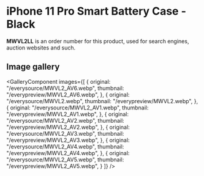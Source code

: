 
# iPhone 11 Pro Smart Battery Case - Black

<Callout type='info' emoji='👉🏻'>**MWVL2LL** is an order number for this product, used for search engines, auction websites and such.</Callout>

## Image gallery

<GalleryComponent
    images={[
      {
        original: "/everysource/MWVL2_AV6.webp",
        thumbnail: "/everypreview/MWVL2_AV6.webp",
      },
      {
        original: "/everysource/MWVL2.webp",
        thumbnail: "/everypreview/MWVL2.webp",
      },
      {
        original: "/everysource/MWVL2_AV1.webp",
        thumbnail: "/everypreview/MWVL2_AV1.webp",
      },
      {
        original: "/everysource/MWVL2_AV2.webp",
        thumbnail: "/everypreview/MWVL2_AV2.webp",
      },
      {
        original: "/everysource/MWVL2_AV3.webp",
        thumbnail: "/everypreview/MWVL2_AV3.webp",
      },
      {
        original: "/everysource/MWVL2_AV4.webp",
        thumbnail: "/everypreview/MWVL2_AV4.webp",
      },
      {
        original: "/everysource/MWVL2_AV5.webp",
        thumbnail: "/everypreview/MWVL2_AV5.webp",
      }
    ]}
  />
